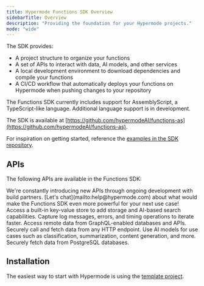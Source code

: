 ```yaml
---
title: Hypermode Functions SDK Overview
sidebarTitle: Overview
description: "Providing the foundation for your Hypermode projects."
mode: "wide"
---
```


The SDK provides:

- A project structure to organize your functions
- A set of APIs to interact with data, AI models, and other services
- A local development environment to download dependencies and compile your functions
- A CI/CD workflow that automatically deploys your functions on Hypermode when pushing changes to your repository

<Note>
  The Functions SDK currently includes support for AssemblyScript, a
  TypeScript-like language. Additional language support is in development.
</Note>

The SDK is available at [https://github.com/hypermodeAI/functions-as](https://github.com/hypermodeAI/functions-as).

For inspiration on getting started, reference the [examples in the SDK repository](https://github.com/hypermodeAI/functions-as/tree/main/examples).

## APIs

The following APIs are available in the Functions SDK:

<Tip>
  We're constantly introducing new APIs through ongoing development with build
  partners. [Let's chat](mailto:help@hypermode.com) about what would make the
  Functions SDK even more powerful for your next use case!
</Tip>

<CardGroup cols={2}>
  <Card title="Collections" icon="searchengin" href="/sdk/collections">
    Access a built-in key-value store to add storage and AI-based search
    capabilities.
  </Card>
  <Card title="Console" icon="browsers" href="/sdk/console">
    Capture log messages, errors, and timing operations to iterate faster.
  </Card>
  <Card title="GraphQL" icon="database" href="/sdk/graphql">
    Access remote data from GraphQL-enabled databases and APIs.
  </Card>
  <Card title="HTTP" icon="server" href="/sdk/http">
    Securely call and fetch data from any HTTP endpoint.
  </Card>
  <Card title="Models" icon="message-plus" href="/sdk/models">
    Use AI models for use cases such as classification, summarization, content
    generation, and more.
  </Card>
  <Card title="Postgresql" icon="database" href="/sdk/postgresql">
    Securely fetch data from PostgreSQL databases.
  </Card>
</CardGroup>

## Installation

The easiest way to start with Hypermode is using the [template project](https://github.com/hypermodeAI/template-project).
